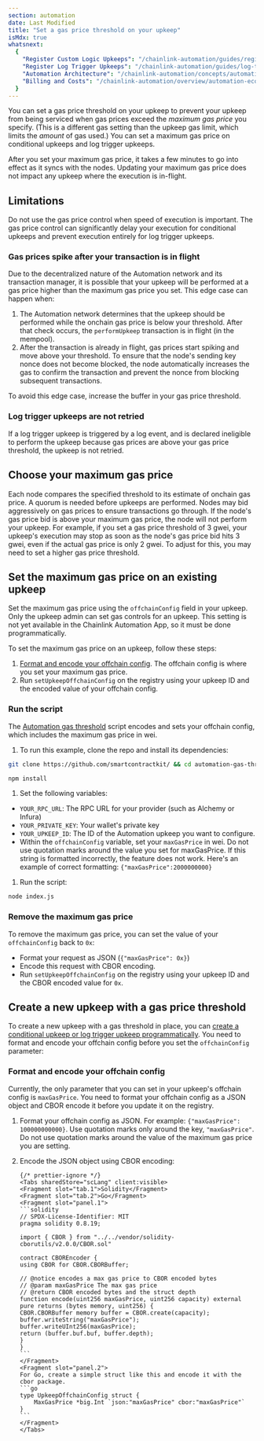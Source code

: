 ```yaml
---
section: automation
date: Last Modified
title: "Set a gas price threshold on your upkeep"
isMdx: true
whatsnext:
  {
    "Register Custom Logic Upkeeps": "/chainlink-automation/guides/register-upkeep",
    "Register Log Trigger Upkeeps": "/chainlink-automation/guides/log-trigger",
    "Automation Architecture": "/chainlink-automation/concepts/automation-architecture",
    "Billing and Costs": "/chainlink-automation/overview/automation-economics",
  }
---
```



You can set a gas price threshold on your upkeep to prevent your upkeep from being serviced when gas prices exceed the _maximum gas price_ you specify. (This is a different gas setting than the upkeep gas limit, which limits the _amount_ of gas used.) You can set a maximum gas price on conditional upkeeps and log trigger upkeeps.

After you set your maximum gas price, it takes a few minutes to go into effect as it syncs with the nodes. Updating your maximum gas price does not impact any upkeep where the execution is in-flight.

## Limitations

Do not use the gas price control when speed of execution is important. The gas price control can significantly delay your execution for conditional upkeeps and prevent execution entirely for log trigger upkeeps.

### Gas prices spike after your transaction is in flight

Due to the decentralized nature of the Automation network and its transaction manager, it is possible that your upkeep will be performed at a gas price higher than the maximum gas price you set. This edge case can happen when:

1. The Automation network determines that the upkeep should be performed while the onchain gas price is below your threshold. After that check occurs, the `performUpkeep` transaction is in flight (in the mempool).
1. After the transaction is already in flight, gas prices start spiking and move above your threshold. To ensure that the node's sending key nonce does not become blocked, the node automatically increases the gas to confirm the transaction and prevent the nonce from blocking subsequent transactions.

To avoid this edge case, increase the buffer in your gas price threshold.

### Log trigger upkeeps are not retried

If a log trigger upkeep is triggered by a log event, and is declared ineligible to perform the upkeep because gas prices are above your gas price threshold, the upkeep is not retried.

## Choose your maximum gas price

Each node compares the specified threshold to its estimate of onchain gas price. A quorum is needed before upkeeps are performed. Nodes may bid aggressively on gas prices to ensure transactions go through. If the node's gas price bid is above your maximum gas price, the node will not perform your upkeep. For example, if you set a gas price threshold of 3 gwei, your upkeep's execution may stop as soon as the node's gas price bid hits 3 gwei, even if the actual gas price is only 2 gwei. To adjust for this, you may need to set a higher gas price threshold.

## Set the maximum gas price on an existing upkeep

Set the maximum gas price using the `offchainConfig` field in your upkeep. Only the upkeep admin can set gas controls for an upkeep. This setting is not yet available in the Chainlink Automation App, so it must be done programmatically.

To set the maximum gas price on an upkeep, follow these steps:

1. [Format and encode your offchain config](#format-and-encode-your-offchain-config). The offchain config is where you set your maximum gas price.
1. Run `setUpkeepOffchainConfig` on the registry using your upkeep ID and the encoded value of your offchain config.

### Run the script

The [Automation gas threshold](https://github.com/smartcontractkit/smart-contract-examples/tree/main/automation-gas-threshold) script encodes and sets your offchain config, which includes the maximum gas price in wei.

1. To run this example, clone the repo and install its dependencies:

```sh
git clone https://github.com/smartcontractkit/ && cd automation-gas-threshold
```

```sh
npm install
```

1. Set the following variables:

- `YOUR_RPC_URL`: The RPC URL for your provider (such as Alchemy or Infura)
- `YOUR_PRIVATE_KEY`: Your wallet's private key
- `YOUR_UPKEEP_ID`: The ID of the Automation upkeep you want to configure.
- Within the `offchainConfig` variable, set your `maxGasPrice` in wei. Do not use quotation marks around the value you set for maxGasPrice. If this string is formatted incorrectly, the feature does not work. Here's an example of correct formatting: `{"maxGasPrice":2000000000}`

1. Run the script:

```sh
node index.js
```

### Remove the maximum gas price

To remove the maximum gas price, you can set the value of your `offchainConfig` back to `0x`:

- Format your request as JSON (`{"maxGasPrice": 0x}`)
- Encode this request with CBOR encoding.
- Run `setUpkeepOffchainConfig` on the registry using your upkeep ID and the CBOR encoded value for `0x`.

## Create a new upkeep with a gas price threshold

To create a new upkeep with a gas threshold in place, you can [create a conditional upkeep or log trigger upkeep programmatically](/chainlink-automation/guides/register-upkeep-in-contract#register-the-upkeep). You need to format and encode your offchain config before you set the `offchainConfig` parameter:

### Format and encode your offchain config

Currently, the only parameter that you can set in your upkeep's offchain config is `maxGasPrice`. You need to format your offchain config as a JSON object and CBOR encode it before you update it on the registry.

1.  Format your offchain config as JSON. For example: `{"maxGasPrice": 100000000000}`.
    Use quotation marks only around the key, `"maxGasPrice"`. Do not use quotation marks around the value of the maximum gas price you are setting.

1.  Encode the JSON object using CBOR encoding:

        {/* prettier-ignore */}
        <Tabs sharedStore="scLang" client:visible>
        <Fragment slot="tab.1">Solidity</Fragment>
        <Fragment slot="tab.2">Go</Fragment>
        <Fragment slot="panel.1">
        ```solidity
        // SPDX-License-Identifier: MIT
        pragma solidity 0.8.19;

        import { CBOR } from "../../vendor/solidity-cborutils/v2.0.0/CBOR.sol"

        contract CBOREncoder {
        using CBOR for CBOR.CBORBuffer;

        // @notice encodes a max gas price to CBOR encoded bytes
        // @param maxGasPrice The max gas price
        // @return CBOR encoded bytes and the struct depth
        function encode(uint256 maxGasPrice, uint256 capacity) external pure returns (bytes memory, uint256) {
        CBOR.CBORBuffer memory buffer = CBOR.create(capacity);
        buffer.writeString("maxGasPrice");
        buffer.writeUInt256(maxGasPrice);
        return (buffer.buf.buf, buffer.depth);
        }
        }
        ```
        </Fragment>
        <Fragment slot="panel.2">
        For Go, create a simple struct like this and encode it with the cbor package.
        ```go
        type UpkeepOffchainConfig struct {
            MaxGasPrice *big.Int `json:"maxGasPrice" cbor:"maxGasPrice"`
        }
        ```
        </Fragment>
        </Tabs>
